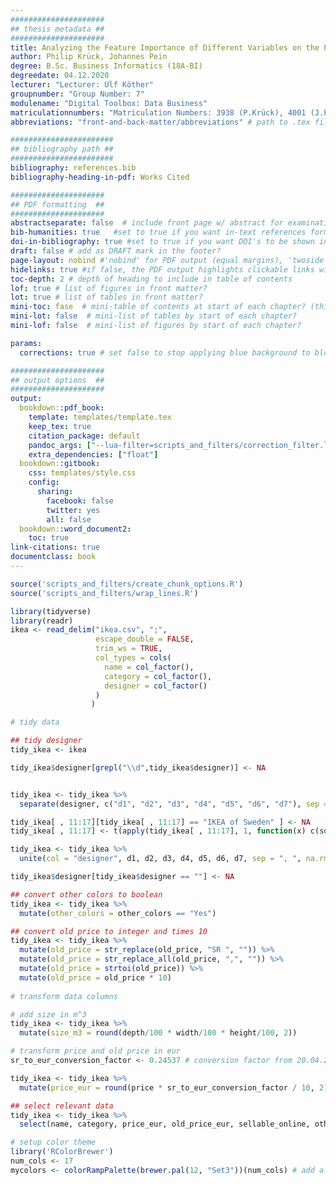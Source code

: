 ```yaml
---
#####################
## thesis metadata ##
#####################
title: Analyzing the Feature Importance of Different Variables on the Price of Ikea Products
author: Philip Krück, Johannes Pein
degree: B.Sc. Business Informatics (18A-BI)
degreedate: 04.12.2020
lecturer: "Lecturer: Ulf Köther"
groupnumber: "Group Number: 7"
modulename: "Digital Toolbox: Data Business"
matriculationnumbers: "Matriculation Numbers: 3938 (P.Krück), 4001 (J.Pein)"
abbreviations: "front-and-back-matter/abbreviations" # path to .tex file with abbreviations

#######################
## bibliography path ##
#######################
bibliography: references.bib
bibliography-heading-in-pdf: Works Cited

#####################
## PDF formatting  ##
#####################
abstractseparate: false  # include front page w/ abstract for examination schools?
bib-humanities: true   #set to true if you want in-text references formatted as author-year
doi-in-bibliography: true #set to true if you want DOI's to be shown in the bibliography
draft: false # add as DRAFT mark in the footer?
page-layout: nobind #'nobind' for PDF output (equal margins), 'twoside' for two-sided binding (mirror margins and blank pages), leave blank for one-sided binding (left margin > right margin)
hidelinks: true #if false, the PDF output highlights clickable links with a colored border - you will probably want to set this to true for PDF version you wish to physically print
toc-depth: 2 # depth of heading to include in table of contents
lof: true # list of figures in front matter?
lot: true # list of tables in front matter?
mini-toc: fase  # mini-table of contents at start of each chapter? (this just prepares it; you must also add \minitoc after the chapter titles)
mini-lot: false  # mini-list of tables by start of each chapter?
mini-lof: false  # mini-list of figures by start of each chapter?

params:
  corrections: true # set false to stop applying blue background to blocks of corrections

#####################
## output options  ##
#####################
output:
  bookdown::pdf_book:
    template: templates/template.tex
    keep_tex: true
    citation_package: default  
    pandoc_args: ["--lua-filter=scripts_and_filters/correction_filter.lua","--csl", "chicago_footnote.csl"] #remove filter to stop applying blue background to inline corrections
    extra_dependencies: ["float"]
  bookdown::gitbook:
    css: templates/style.css
    config:
      sharing:
        facebook: false
        twitter: yes
        all: false
  bookdown::word_document2:
    toc: true   
link-citations: true
documentclass: book
---
```


```r
source('scripts_and_filters/create_chunk_options.R')
source('scripts_and_filters/wrap_lines.R')
```

``` r
library(tidyverse)
library(readr)
ikea <- read_delim("ikea.csv", ";", 
                   escape_double = FALSE, 
                   trim_ws = TRUE,
                   col_types = cols(
                     name = col_factor(),
                     category = col_factor(),
                     designer = col_factor()
                   )
                  )

# tidy data

## tidy designer
tidy_ikea <- ikea

tidy_ikea$designer[grepl("\\d",tidy_ikea$designer)] <- NA


tidy_ikea <- tidy_ikea %>%
  separate(designer, c("d1", "d2", "d3", "d4", "d5", "d6", "d7"), sep = "/")

tidy_ikea[ , 11:17][tidy_ikea[ , 11:17] == "IKEA of Sweden" ] <- NA
tidy_ikea[ , 11:17] <- t(apply(tidy_ikea[ , 11:17], 1, function(x) c(sort(x[x!='']), x[x==''])))

tidy_ikea <- tidy_ikea %>%
  unite(col = "designer", d1, d2, d3, d4, d5, d6, d7, sep = ", ", na.rm = TRUE)

tidy_ikea$designer[tidy_ikea$designer == ""] <- NA

## convert other colors to boolean
tidy_ikea <- tidy_ikea %>%
  mutate(other_colors = other_colors == "Yes")

## convert old price to integer and times 10
tidy_ikea <- tidy_ikea %>%
  mutate(old_price = str_replace(old_price, "SR ", "")) %>%
  mutate(old_price = str_replace_all(old_price, ",", "")) %>%
  mutate(old_price = strtoi(old_price)) %>%
  mutate(old_price = old_price * 10)
  
# transform data columns

# add size in m^3
tidy_ikea <- tidy_ikea %>%
  mutate(size_m3 = round(depth/100 * width/100 * height/100, 2))

# transform price and old price in eur
sr_to_eur_conversion_factor <- 0.24537 # conversion factor from 20.04.2020 (https://www.xe.com/de/currencyconverter/convert/?Amount=1&From=EUR&To=SAR)

tidy_ikea <- tidy_ikea %>%
  mutate(price_eur = round(price * sr_to_eur_conversion_factor / 10, 2), old_price_eur = round(old_price * sr_to_eur_conversion_factor / 10, 2))

## select relevant data
tidy_ikea <- tidy_ikea %>%
  select(name, category, price_eur, old_price_eur, sellable_online, other_colors, designer, size_m3)
```

``` r
# setup color theme
library('RColorBrewer')
num_cols <- 17
mycolors <- colorRampPalette(brewer.pal(12, "Set3"))(num_cols) # add a custom color palette
```
